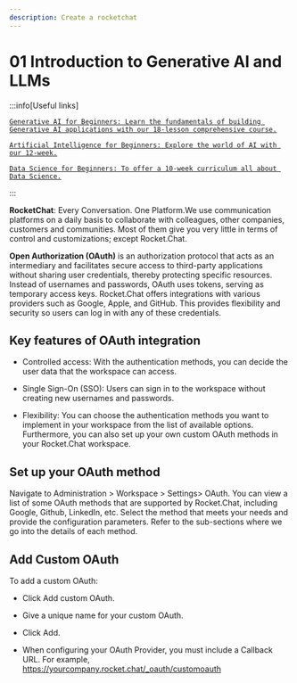 ```yaml
---
description: Create a rocketchat
---
```


# 01 Introduction to Generative AI and LLMs

:::info[Useful links]

[`Generative AI for Beginners: Learn the fundamentals of building Generative AI applications with our 18-lesson comprehensive course.`](https://microsoft.github.io/generative-ai-for-beginners/)

[`Artificial Intelligence for Beginners: Explore the world of AI with our 12-week.`](https://microsoft.github.io/AI-For-Beginners/)

[`Data Science for Beginners: To offer a 10-week curriculum all about Data Science.`](https://microsoft.github.io/Data-Science-For-Beginners/)

:::

**RocketChat**: Every Conversation. One Platform.We use communication platforms on a daily basis to collaborate with colleagues, other companies, customers and communities. Most of them give you very little in terms of control and customizations; except Rocket.Chat.

**Open Authorization (OAuth)** is an authorization protocol that acts as an intermediary and facilitates secure access to third-party applications without sharing user credentials, thereby protecting specific resources. Instead of usernames and passwords, OAuth uses tokens, serving as temporary access keys. Rocket.Chat offers integrations with various providers such as Google, Apple, and GitHub. This provides flexibility and security so users can log in with any of these credentials.

## Key features of OAuth integration

- Controlled access: With the authentication methods, you can decide the user data that the workspace can access.

- Single Sign-On (SSO): Users can sign in to the workspace without creating new usernames and passwords.

- Flexibility: You can choose the authentication methods you want to implement in your workspace from the list of available options. Furthermore, you can also set up your own custom OAuth methods in your Rocket.Chat workspace.

## Set up your OAuth method
Navigate to Administration > Workspace > Settings> OAuth. You can view a list of some OAuth methods that are supported by Rocket.Chat, including Google, Github, LinkedIn, etc. Select the method that meets your needs and provide the configuration parameters. Refer to the sub-sections where we go into the details of each method.

## Add Custom OAuth
To add a custom OAuth:

- Click Add custom OAuth.

- Give a unique name for your custom OAuth.

- Click Add.

- When configuring your OAuth Provider, you must include a Callback URL. For example, https://yourcompany.rocket.chat/_oauth/customoauth
